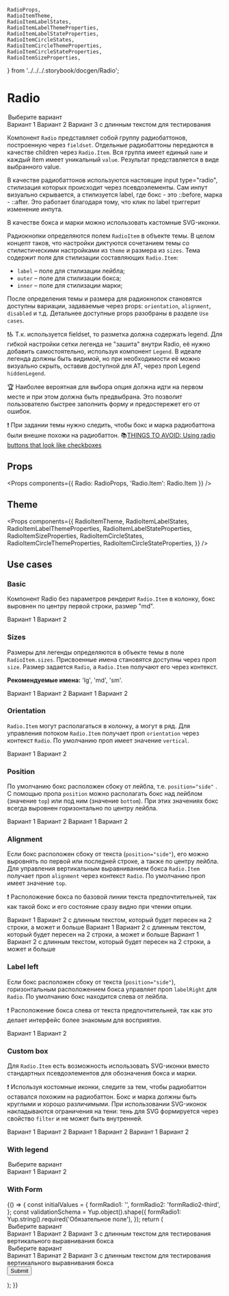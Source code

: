    RadioProps,
    RadioItemTheme,
    RadioItemLabelStates,
    RadioItemLabelThemeProperties,
    RadioItemLabelStateProperties,
    RadioItemCircleStates,
    RadioItemCircleThemeProperties,
    RadioItemCircleStateProperties,
    RadioItemSizeProperties,
} from '../../../.storybook/docgen/Radio';

<Meta title="Components / Radio" component={Radio} decorators={[centeredDecorator]} />

# Radio

<Story name="Knobs">
    <Radio
        name="radioLink"
        orientation={radios('Orientation', ['vertical', 'horizontal'], 'vertical', 'Radio props')}
        position={radios('Position', ['side', 'top', 'bottom'], 'side', 'Radio props')}
        alignment={radios('Alignment', ['top', 'center', 'bottom'], 'top', 'Radio props')}
        size={radios('size', ['lg', 'md', 'sm'], 'md', 'Radio props')}
        labelRight={boolean('Label right', true, 'Radio props')}
        isOptional={boolean('Optional (for ARIA)', true, 'Radio props')}
        defaultValue="second"
    >
        <Legend
            as="legend"
            hint="Подсказка"
            IconBefore={baseTheme.global.placeholder}
            IconAfter={baseTheme.global.placeholder}
        >
            Выберите вариант
        </Legend>
        <Radio.Item
            value="first"
            disabled={boolean('Disabled', true, 'Radio 1 props')}
            IconInner={boolean('Custom inner icon', false, 'Radio 1 props') && baseTheme.global.placeholder}
            IconOuter={boolean('Custom outer icon', false, 'Radio 1 props') && baseTheme.global.placeholder}
            __theme={
                boolean('Use custom theme', false, 'Radio props')
                    ? object('themeObj', baseTheme.components.RadioItem, 'Radio props')
                    : undefined
            }
        >
            Вариант 1
        </Radio.Item>
        <Radio.Item
            value="second"
            disabled={boolean('Disabled', false, 'Radio 2 props')}
            IconInner={boolean('Custom inner icon', false, 'Radio 2 props') && baseTheme.global.placeholder}
            IconOuter={boolean('Custom outer icon', false, 'Radio 2 props') && baseTheme.global.placeholder}
            __theme={
                boolean('Use custom theme', false, 'Radio props')
                    ? object('themeObj', baseTheme.components.RadioItem, 'Radio props')
                    : undefined
            }
        >
            Вариант 2
        </Radio.Item>
        <Radio.Item
            value="three"
            disabled={boolean('Disabled', false, 'Radio 3 props')}
            IconInner={boolean('Custom inner icon', false, 'Radio 3 props') && baseTheme.global.placeholder}
            IconOuter={boolean('Custom outer icon', false, 'Radio 3 props') && baseTheme.global.placeholder}
            css={{ maxWidth: '170px' }}
            __theme={
                boolean('Use custom theme', false, 'Radio props')
                    ? object('themeObj', baseTheme.components.RadioItem, 'Radio props')
                    : undefined
            }
        >
            Вариант 3 с длинным текстом для тестирования
        </Radio.Item>
    </Radio>
</Story>

Компонент `Radio` представляет собой группу радиобаттонов, построенную через `fieldset`. Отдельные радиобаттоны передаются в качестве children через `Radio.Item`. Вся группа имеет единый `name` и каждый item имеет уникальный `value`. Результат представляется в виде выбранного value.

В качестве радиобаттонов используются настоящие input type="radio", стилизация которых происходит через псевдоэлементы. Сам инпут визуально скрывается, а стилизуется label, где бокс - это ::before, марка - ::after. Это работает благодаря тому, что клик по label триггерит изменение инпута.

В качестве бокса и марки можно использовать кастомные SVG-иконки.

Радиокнопки определяются полем `RadioItem` в объекте темы. В целом концепт таков, что настройки диктуются сочетанием темы со стилистическими настройками из `theme` и размера из `sizes`. Тема содержит поля для стилизации составляющих `Radio.Item`:

-   `label` – поле для стилизации лейбла;
-   `outer` – поле для стилизации бокса;
-   `inner` – поле для стилизации марки;

После определения темы и размера для радиокнопок становятся доступны вариации, задаваемые через props: `orientation`, `alignment`, `disabled` и т.д. Детальнее доступные props разобраны в разделе `Use cases`.

❗️♿️ Т.к. используется fieldset, то разметка должна содержать legend. Для гибкой настройки сетки легенда не "зашита" внутри Radio, её нужно добавить самостоятельно, используя компонент `Legend`. В идеале легенда должны быть видимой, но при необходимости её можно визуально скрыть, оставив доступной для AT, через проп Legend `hiddenLegend`.

🏆 Наиболее вероятная для выбора опция должна идти на первом месте и при этом должна быть предвыбрана. Это позволит пользователю быстрее заполнить форму и предостережет его от ошибок.

❗️ При задании темы нужно следить, чтобы бокс и марка радиобаттона были внешне похожи на радиобаттон. 📚[THINGS TO AVOID: Using radio buttons that look like checkboxes](https://s3.us-west-2.amazonaws.com/secure.notion-static.com/807a0510-222e-43ed-8822-b67261a1db70/form-design-patterns.pdf?X-Amz-Algorithm=AWS4-HMAC-SHA256&X-Amz-Credential=AKIAT73L2G45O3KS52Y5%2F20200428%2Fus-west-2%2Fs3%2Faws4_request&X-Amz-Date=20200428T084900Z&X-Amz-Expires=86400&X-Amz-Signature=a1e1e66b0a1b275b4bd51a77b056944f2d496221369631d4bb394f344fd8aaf6&X-Amz-SignedHeaders=host&response-content-disposition=filename%20%3D%22PDF.pdf%22)

## Props

<Props components={{ Radio: RadioProps, 'Radio.Item': Radio.Item }} />

## Theme

<Props
    components={{
        RadioItemTheme,
        RadioItemLabelStates,
        RadioItemLabelThemeProperties,
        RadioItemLabelStateProperties,
        RadioItemSizeProperties,
        RadioItemCircleStates,
        RadioItemCircleThemeProperties,
        RadioItemCircleStateProperties,
    }}
/>

## Use cases

### Basic

Компонент Radio без параметров рендерит `Radio.Item` в колонку, бокс выровнен по центру первой строки, размер "md".

<Preview>
    <Story name="Basic">
        <Radio name="basic" defaultValue="basic-first">
            <Radio.Item value="basic-first">Вариант 1</Radio.Item>
            <Radio.Item value="basic-second">Вариант 2</Radio.Item>
        </Radio>
    </Story>
</Preview>

### Sizes

Размеры для легенды определяются в объекте темы в поле `RadioItem.sizes`. Присвоенные имена становятся доступны через проп `size`. Размер задается `Radio`, а `Radio.Item` получают его через контекст.

**Рекомендуемые имена:** 'lg', 'md', 'sm'.

<Preview>
    <Story name="Large size">
        <Radio name="large-size" size="lg" defaultValue="large-first">
            <Radio.Item value="large-first">Вариант 1</Radio.Item>
            <Radio.Item value="large-second">Вариант 2</Radio.Item>
        </Radio>
    </Story>
    <Story id="components-radio--basic" />
    <Story name="Small size">
        <Radio name="small-size" size="sm" defaultValue="small-first">
            <Radio.Item value="small-first">Вариант 1</Radio.Item>
            <Radio.Item value="small-second">Вариант 2</Radio.Item>
        </Radio>
    </Story>
</Preview>

### Orientation

`Radio.Item` могут располагаться в колонку, а могут в ряд. Для управления потоком `Radio.Item` получает проп `orientation` через контекст `Radio`. По умолчанию проп имеет значение `vertical`.

<Preview>
    <Story id="components-radio--basic" />
    <Story name="Horizontal">
        <Radio name="horizontal" orientation="horizontal" defaultValue="orientation-first">
            <Radio.Item value="orientation-first">Вариант 1</Radio.Item>
            <Radio.Item value="orientation-second">Вариант 2</Radio.Item>
        </Radio>
    </Story>
</Preview>

### Position

По умолчанию бокс расположен сбоку от лейбла, т.е. `position="side"` . С помощью пропа `position` можно располагать бокс над лейблом (значение `top`) или под ним (значение `bottom`). При этих значениях бокс всегда выровнен горизонтально по центру лейбла.

<Preview>
    <Story id="components-radio--basic" />
    <Story name="Position top">
        <Radio name="position-top" position="top" defaultValue="position-top-first">
            <Radio.Item value="position-top-first">Вариант 1</Radio.Item>
            <Radio.Item value="position-top-second">Вариант 2</Radio.Item>
        </Radio>
    </Story>
    <Story name="Position bottom">
        <Radio name="position-bottom" position="bottom" defaultValue="position-bottom-first">
            <Radio.Item value="position-bottom-first">Вариант 1</Radio.Item>
            <Radio.Item value="position-bottom-second">Вариант 2</Radio.Item>
        </Radio>
    </Story>
</Preview>

### Alignment

Если бокс расположен сбоку от текста (`position="side"`), его можно выровнять по первой или последней строке, а также по центру лейбла. Для управления вертикальным выравниванием бокса `Radio.Item` получает проп `alignment` через контекст `Radio`. По умолчанию проп имеет значение `top`.

❗️ Расположение бокса по базовой линии текста предпочтительней, так как такой бокс и его состояние сразу видно при чтении опции.

<Preview>
    <Story name="Alignment top">
        <Radio name="alignment-top" css={{ maxWidth: '30vw' }} defaultValue="alignment-t-first">
            <Radio.Item value="alignment-t-first">Вариант 1</Radio.Item>
            <Radio.Item value="alignment-t-second">
                Вариант 2 с длинным текстом, который будет пересен на 2 строки, а может и больше
            </Radio.Item>
        </Radio>
    </Story>
    <Story name="Alignment center">
        <Radio name="alignment-center" alignment="center" css={{ maxWidth: '30vw' }} defaultValue="alignment-c-first">
            <Radio.Item value="alignment-c-first">Вариант 1</Radio.Item>
            <Radio.Item value="alignment-c-second">
                Вариант 2 с длинным текстом, который будет пересен на 2 строки, а может и больше
            </Radio.Item>
        </Radio>
    </Story>
    <Story name="Alignment bottom">
        <Radio name="alignment-bottom" alignment="bottom" css={{ maxWidth: '30vw' }} defaultValue="alignment-b-first">
            <Radio.Item value="alignment-b-first">Вариант 1</Radio.Item>
            <Radio.Item value="alignment-b-second">
                Вариант 2 с длинным текстом, который будет пересен на 2 строки, а может и больше
            </Radio.Item>
        </Radio>
    </Story>
</Preview>

### Label left

Если бокс расположен сбоку от текста (`position="side"`), горизонтальным расположением бокса управляет проп `labelRight` для `Radio`. По умолчанию бокс находится слева от лейбла.

❗️ Расположение бокса слева от текста предпочтительней, так как это делает интерфейс более знакомым для восприятия.

<Preview>
    <Story name="Label position">
        <Radio name="label-position" labelRight={false} defaultValue="label-position-first">
            <Radio.Item value="label-position-first">Вариант 1</Radio.Item>
            <Radio.Item value="label-position-second">Вариант 2</Radio.Item>
        </Radio>
    </Story>
    <Story id="components-radio--basic" />
</Preview>

### Custom box

Для `Radio.Item` есть возможность использовать SVG-иконки вместо стандартных псевдоэлементов для обозначения бокса и марки.

❗️ Используя костомные иконки, следите за тем, чтобы радиобаттон оставался похожим на радиобаттон. Бокс и марка должны быть круглыми и хорошо различимыми. При использовании SVG-иконок накладываются ограничения на тени: тень для SVG формируется через свойство `filter` и не может быть внутренней.

<Preview>
    <Story name="Custom mark">
        <Radio name="custom-mark" defaultValue="custom-mark-first">
            <Radio.Item value="custom-mark-first" IconInner={baseTheme.global.placeholder} disabled>
                Вариант 1
            </Radio.Item>
            <Radio.Item value="custom-mark-second" IconInner={baseTheme.global.placeholder}>
                Вариант 2
            </Radio.Item>
        </Radio>
    </Story>
    <Story name="Custom box">
        <Radio name="custom-box" defaultValue="custom-box-first">
            <Radio.Item value="custom-box-first" IconOuter={baseTheme.global.placeholder} disabled>
                Вариант 1
            </Radio.Item>
            <Radio.Item value="custom-box-second" IconOuter={baseTheme.global.placeholder}>
                Вариант 2
            </Radio.Item>
        </Radio>
    </Story>
    <Story name="Custom radio">
        <Radio name="custom-radio" defaultValue="custom-radio-first">
            <Radio.Item
                value="custom-radio-first"
                IconInner={baseTheme.global.placeholder}
                IconOuter={baseTheme.global.placeholder}
                disabled
            >
                Вариант 1
            </Radio.Item>
            <Radio.Item
                value="custom-radio-second"
                IconInner={baseTheme.global.placeholder}
                IconOuter={baseTheme.global.placeholder}
            >
                Вариант 2
            </Radio.Item>
        </Radio>
    </Story>
</Preview>

### With legend

<Preview>
    <Story name="With legend">
        <Radio
            name="legend"
            defaultValue="legend-first"
            hint={boolean('Hint', true, 'Radio') ? text('Hint text', 'Подсказка', 'Radio') : undefined}
            hintPosition={
                boolean('Hint', true, 'Radio') ? radios('hintPosition', ['top', 'bottom'], 'top', 'Radio') : undefined
            }
        >
            <Legend as="legend" IconBefore={baseTheme.global.placeholder} IconAfter={baseTheme.global.placeholder}>
                Выберите вариант
            </Legend>
            <Radio.Item value="legend-first" disabled>
                Вариант 1
            </Radio.Item>
            <Radio.Item value="legend-second">Вариант 2</Radio.Item>
        </Radio>
    </Story>
</Preview>

### With Form

<Preview>
    <Story name="Inside Form">
        {() => {
            const initialValues = {
                formRadio1: '',
                formRadio2: 'formRadio2-third',
            };
            const validationSchema = Yup.object().shape({
                formRadio1: Yup.string().required('Обязательное поле'),
            });
            return (
                <Form
                    initialValues={initialValues}
                    validationSchema={validationSchema}
                    onSubmit={action('Submit')}
                    style={{ width: '25vw', minWidth: '320px' }}
                    ErrorIcon={ErrorIcon}
                    SuccessIcon={SuccessIcon}
                    showSuccess={boolean('showSuccess', true, 'Form')}
                    requiredRule={radios('requiredRule', ['optional', 'mark'], 'mark', 'Form')}
                    errorPosition={radios('errorPosition', ['top', 'bottom'], 'top', 'Form')}
                >
                    <Form.Field
                        controlId="formRadio1"
                        hint="Вариант не предвыбран"
                        hintPosition={radios('Hint position', ['top', 'bottom'], 'top', 'Field 1')}
                        size={radios('size', ['lg', 'md', 'sm'], 'md', 'Field 1')}
                        validationPosition={radios(
                            'validationPosition',
                            ['labelBefore', 'labelAfter'],
                            'labelAfter',
                            'Field 1',
                        )}
                    >
                        <Radio>
                            <Legend
                                as="legend"
                                hiddenLegend={boolean('Hidden Legend', false, 'Legend 1')}
                                IconBefore={
                                    boolean('Legend icon before', true, 'Legend 1') && baseTheme.global.placeholder
                                }
                                IconAfter={
                                    boolean('Legend icon after', true, 'Legend 1') && baseTheme.global.placeholder
                                }
                                block={boolean('Block', false, 'Legend 1')}
                                horizontalAlignment={radios(
                                    'Horizontal align',
                                    ['left', 'center', 'right'],
                                    'left',
                                    'Legend 1',
                                )}
                            >
                                Выберите вариант
                            </Legend>
                            <Radio.Item value="formRadio1-first">Вариант 1</Radio.Item>
                            <Radio.Item value="formRadio1-second">Вариант 2</Radio.Item>
                            <Radio.Item value="formRadio1-third" disabled>
                                Вариант 3 с длинным текстом для тестирования вертикального выравнивания бокса
                            </Radio.Item>
                        </Radio>
                    </Form.Field>
                    <br />
                    <Form.Field controlId="formRadio2" hint="Вариант предвыбран" optional="(необязательно)">
                        <Radio>
                            <Legend
                                as="legend"
                                hiddenLegend={boolean('Hidden Legend', false, 'Legend 2')}
                                IconBefore={
                                    boolean('Legend icon before', true, 'Legend 2') && baseTheme.global.placeholder
                                }
                                IconAfter={
                                    boolean('Legend icon after', true, 'Legend 2') && baseTheme.global.placeholder
                                }
                                block={boolean('Block', false, 'Legend 2')}
                                horizontalAlignment={radios(
                                    'Horizontal align',
                                    ['left', 'center', 'right'],
                                    'left',
                                    'Legend 2',
                                )}
                            >
                                Выберите вариант
                            </Legend>
                            <Radio.Item value="formRadio2-first">Варинат 1</Radio.Item>
                            <Radio.Item value="formRadio2-second">Варинат 2</Radio.Item>
                            <Radio.Item value="formRadio2-third" disabled>
                                Вариант 3 с длинным текстом для тестирования вертикального выравнивания бокса
                            </Radio.Item>
                        </Radio>
                    </Form.Field>
                    <br />
                    <Button type="submit">Submit</Button>
                </Form>
            );
        }}
    </Story>
</Preview>
